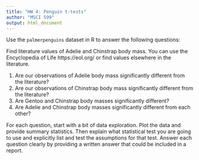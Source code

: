 ```yaml
---
title: "HW 4: Penguin t-tests"
author: "MSCI 599"
output: html_document
---
```


Use the `palmerpenguins` dataset in R to answer the following questions:

Find literature values of Adelie and Chinstrap body mass. You can use the Encyclopedia of Life https://eol.org/ or find values elsewhere in the literature.

1. Are our observations of Adelie body mass significantly different from the literature?
2. Are our observations of Chinstrap body mass significantly different from the literature?
3. Are Gentoo and Chinstrap body masses significantly different?
4. Are Adelie and Chinstrap body masses significantly different from each other?

For each question, start with a bit of data exploration. Plot the data and provide summary statistics. Then explain what statistical test you are going to use and explicitly list and test the assumptions for that test. Answer each question clearly by providing a written answer that could be included in a report.




